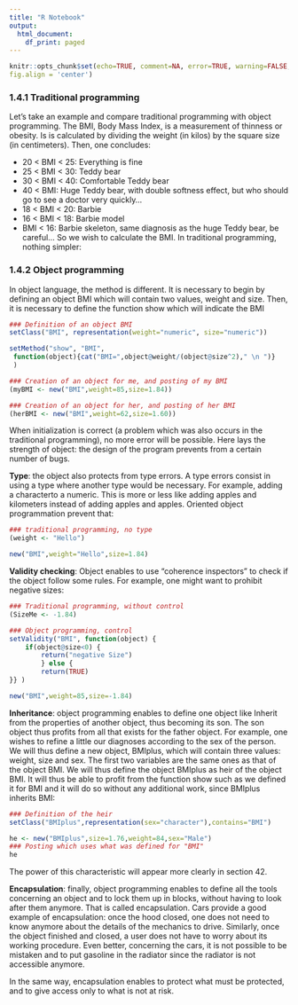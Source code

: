 ```yaml
---
title: "R Notebook"
output:
  html_document:
    df_print: paged
---
```


```r
knitr::opts_chunk$set(echo=TRUE, comment=NA, error=TRUE, warning=FALSE, message = FALSE,
fig.align = 'center')
```


### 1.4.1 Traditional programming
Let’s take an example and compare traditional programming with object programming.
The BMI, Body Mass Index, is a measurement of thinness or obesity. Is is calculated by
dividing the weight (in kilos) by the square size (in centimeters). Then, one concludes:

* 20 < BMI < 25: Everything is fine
* 25 < BMI < 30: Teddy bear
* 30 < BMI < 40: Comfortable Teddy bear
* 40 < BMI: Huge Teddy bear, with double softness effect, but who should go to see
a doctor very quickly...
* 18 < BMI < 20: Barbie
* 16 < BMI < 18: Barbie model
* BMI < 16: Barbie skeleton, same diagnosis as the huge Teddy bear, be careful...
So we wish to calculate the BMI. In traditional programming, nothing simpler:



### 1.4.2 Object programming
In object language, the method is different. It is necessary to begin by defining an object
BMI which will contain two values, weight and size. Then, it is necessary to define the
function show which will indicate the BMI


```r
### Definition of an object BMI
setClass("BMI", representation(weight="numeric", size="numeric"))

setMethod("show", "BMI",
 function(object){cat("BMI=",object@weight/(object@size^2)," \n ")}
 )

```

```r
### Creation of an object for me, and posting of my BMI
(myBMI <- new("BMI",weight=85,size=1.84))

```

```r
### Creation of an object for her, and posting of her BMI
(herBMI <- new("BMI",weight=62,size=1.60))

```

When initialization is correct (a problem which was also occurs in the traditional
programming), no more error will be possible. Here lays the strength of object: the
design of the program prevents from a certain number of bugs.

**Type**: the object also protects from type errors. A type errors consist in using a type
where another type would be necessary. For example, adding a characterto a numeric.
This is more or less like adding apples and kilometers instead of adding apples and
apples. Oriented object programmation prevent that:

```r
### traditional programming, no type
(weight <- "Hello")

```

```r
new("BMI",weight="Hello",size=1.84)
```

**Validity checking**: Object enables to use “coherence inspectors” to check if the object
follow some rules. For example, one might want to prohibit negative sizes:

```r
### Traditional programming, without control
(SizeMe <- -1.84)

```

```r
### Object programming, control
setValidity("BMI", function(object) { 
    if(object@size<0) { 
        return("negative Size") 
        } else { 
        return(TRUE)
}} )
```

```r
new("BMI",weight=85,size=-1.84)

```

**Inheritance**: object programming enables to define one object like Inherit from the
properties of another object, thus becoming its son. The son object thus profits from all
that exists for the father object. For example, one wishes to refine a little our diagnoses
according to the sex of the person. We will thus define a new object, BMIplus, which
will contain three values: weight, size and sex. The first two variables are the same
ones as that of the object BMI. We will thus define the object BMIplus as heir of the
object BMI. It will thus be able to profit from the function show such as we defined it for BMI and it will do so without any additional work, since BMIplus inherits BMI:

```r
### Definition of the heir
setClass("BMIplus",representation(sex="character"),contains="BMI")

```


```r
he <- new("BMIplus",size=1.76,weight=84,sex="Male")
### Posting which uses what was defined for "BMI"
he

```

The power of this characteristic will appear more clearly in section 42.

**Encapsulation**: finally, object programming enables to define all the tools concerning
an object and to lock them up in blocks, without having to look after them anymore.
That is called encapsulation. Cars provide a good example of encapsulation: once the
hood closed, one does not need to know anymore about the details of the mechanics
to drive. Similarly, once the object finished and closed, a user does not have to worry
about its working procedure. Even better, concerning the cars, it is not possible to be
mistaken and to put gasoline in the radiator since the radiator is not accessible anymore.

In the same way, encapsulation enables to protect what must be protected, and to give
access only to what is not at risk.


